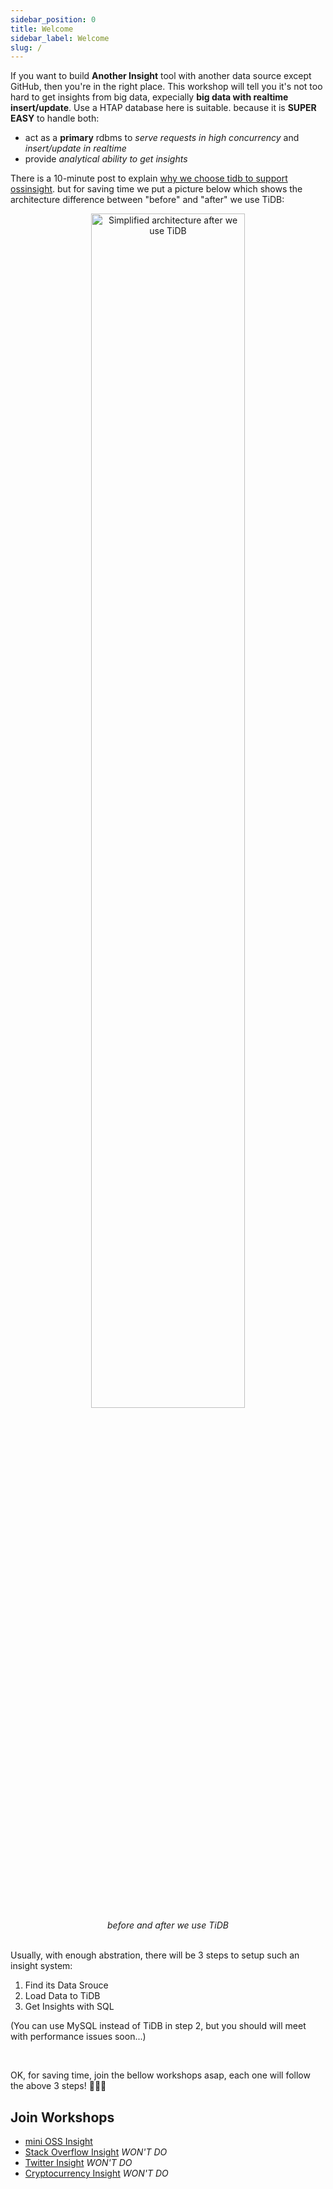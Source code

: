 ```yaml
---
sidebar_position: 0
title: Welcome
sidebar_label: Welcome
slug: /
---
```


If you want to build **Another Insight** tool with another data source except GitHub, then you're in the right place. This workshop will tell you it's not too hard to get insights from big data, expecially **big data with realtime insert/update**. Use a HTAP database here is suitable. because it is **SUPER EASY** to handle both:
* act as a **primary** rdbms to _serve requests in high concurrency_ and _insert/update in realtime_
* provide _analytical ability to get insights_

There is a 10-minute post to explain [why we choose tidb to support ossinsight](/blog/why-we-choose-tidb-to-support-ossinsight). but for saving time we put a picture below which shows the architecture difference between "before" and "after" we use TiDB:
<center>
  <img width="70%" src={require('@site/blog/why-we-choose-tidb-to-support-ossinsight/how-different-db-handle-github-data.jpg').default} alt='Simplified architecture after we use TiDB' />
</center>
<center><i>before and after we use TiDB</i></center>

<br />

Usually, with enough abstration, there will be 3 steps to setup such an insight system:

1. Find its Data Srouce
2. Load Data to TiDB
3. Get Insights with SQL

(You can use MySQL instead of TiDB in step 2, but you should will meet with performance issues soon...)

<br />

OK, for saving time, join the bellow workshops asap, each one will follow the above 3 steps!  🏃🏃🏃

## Join Workshops

* [mini OSS Insight](/workshop/mini-ossinsight)
* [Stack Overflow Insight](/workshop/stackoverflow-insight) _WON'T DO_
* [Twitter Insight](/workshop/twitter-insight) _WON'T DO_
* [Cryptocurrency Insight](/workshop/cryptocurrency-insight) _WON'T DO_
